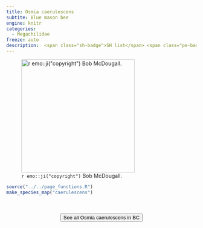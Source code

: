 ```yaml
---
title: Osmia caerulescens
subtite: Blue mason bee
engine: knitr
categories:
  - Megachilidae
freeze: auto
description:  <span class="sh-badge">SH list</span> <span class="pe-badge">PM Evidence</span>
---
```

![`r emo::ji("copyright")` Bob McDougall.](https://inaturalist-open-data.s3.amazonaws.com/photos/9237057/large.jpeg){height=300}





```r
source("../../page_functions.R")
make_species_map("caerulescens")
```
<br><br>
<center>


<a href="https://inaturalist.ca/observations?place_id=7085&subview=map&taxon_id=199124"><button type="button" class="btn btn-secondary">See all Osmia caerulescens in BC <i class="fa-solid fa-arrow-up-right-from-square"></i> </button></a>
</center>

